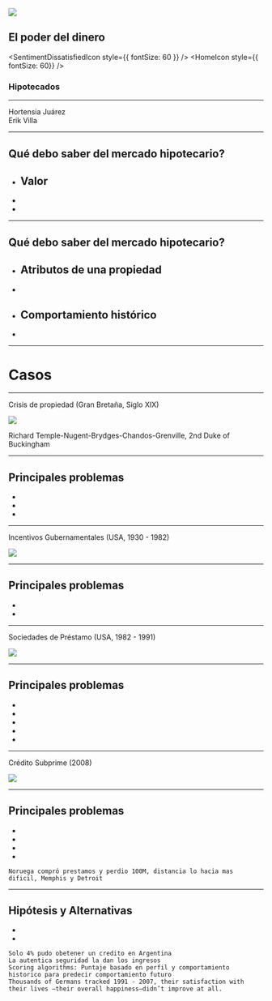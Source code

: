 


![](https://upload.wikimedia.org/wikipedia/en/2/24/The_Ascent_of_Money.jpg)

## El poder del dinero

<SentimentDissatisfiedIcon style={{ fontSize: 60 }} />
<HomeIcon style={{ fontSize: 60}} />

### Hipotecados

<hr />
<PersonIcon /> Hortensia Juárez
<br />
<PersonIcon /> Erik Villa

---

## Qué debo saber del mercado hipotecario?

<ul style={{ listStyleType: 'none', padding: 0}}>
  <Appear>
    <li><h2>Valor</h2></li>
    <li><PaperSample title={''} content={'Una propiedad puede ser usada como garantía para el prestamista al pedir un crédito'}/></li>
    <li><PaperSample title={''} content={'El valor de una propiedad fluctua como cualquier otro instrumento del mercado de valores'}/></li>
  </Appear>
</ul>

---

## Qué debo saber del mercado hipotecario?

<ul style={{ listStyleType: 'none', padding: 0}}>
  <Appear>
    <li><h2>Atributos de una propiedad</h2></li>
    <li><PaperSample title={''} content={'Poca liquidez'}/></li>
    <li><h2>Comportamiento histórico</h2></li>
    <li><PaperSample title={''} content={'El valor tiende a subir y desplomarse'}/></li>
  </Appear>
</ul>

---

# Casos

---

<div>
Crisis de propiedad 
(Gran Bretaña, Siglo XIX)
</div>


![](https://upload.wikimedia.org/wikipedia/commons/thumb/a/ab/Richard_Temple-Nugent-Brydges-Chandos-Grenville%2C_2nd_Duke_of_Buckingham_and_Chandos_by_John_Jackson%2C_1830.jpeg/440px-Richard_Temple-Nugent-Brydges-Chandos-Grenville%2C_2nd_Duke_of_Buckingham_and_Chandos_by_John_Jackson%2C_1830.jpeg)

<p>Richard Temple-Nugent-Brydges-Chandos-Grenville, 2nd Duke of Buckingham</p> 

---


## Principales problemas

<ul style={{ listStyleType: 'none', padding: 0}}>
  <Appear>  
    <li><PaperSample title={''} content={'Ingreso fijo menor que gasto corriente'}/></li>
    <li><PaperSample title={''} content={'Propiedades como única garantía para prestamistas'}/></li>
    <li><PaperSample title={''} content={'Valor variable de parcelas'}/></li>
  </Appear>
</ul>

---

<div>
Incentivos Gubernamentales
(USA, 1930 - 1982)
</div>


![](https://www.buttonmuseum.org/sites/default/files/CA-better-housing-program-button_busy_beaver_button_museum.png)

---


## Principales problemas

<ul style={{ listStyleType: 'none', padding: 0}}>
  <Appear>  
    <li><PaperSample title={''} content={'Inflación tiende a subir y valor de propiedades a bajar'}/></li>
    <li><PaperSample title={''} content={'Captación de nuevos inversores: Incremento de intereses a ahorradores era ilegal'}/></li>
  </Appear>
</ul>

---

<div>
Sociedades de Préstamo
(USA, 1982 - 1991)
</div>


![](https://calisphere.org/clip/500x500/51a6abff4a44a26a464197668fb68626)

---


## Principales problemas

<ul style={{ listStyleType: 'none', padding: 0}}>
  <Appear>  
    <li><PaperSample title={''} content={'Flip: comprar propiedades a bajo costo y vender a inversores (ES&L)'}/></li>
    <li><PaperSample title={''} content={'Deficiente supervisión por parte de inversores'}/></li>
    <li><PaperSample title={''} content={'Retiro de restricciones'}/></li>
    <li><PaperSample title={''} content={'Construcción pagada con depósitos garantizados por el gobierno'}/></li>
    <li><PaperSample title={''} content={'Altos intereses a ahorradores pagados por gobierno'}/></li>
  </Appear>
</ul>

---

<div>
Crédito Subprime
(2008)
</div>


![](http://www.economywatch.com/files/imagecache/story/story/subprime.jpg)

---


## Principales problemas

<ul style={{ listStyleType: 'none', padding: 0}}>
  <Appear>  
    <li><PaperSample title={''} content={'Créditos de alto riesgo en los cuales solo se pagan intereses'}/></li>
    <li><PaperSample title={''} content={'Incremento de interés'}/></li>
    <li><PaperSample title={''} content={'Securitization: Bancos avalan créditos con clasificación de seguridad y los revenden'}/></li>
    <li><PaperSample title={''} content={'Dependencias: Intereses bajos, trabajo, incremento de valor de vivienda'}/></li>
  </Appear>
</ul>

```notes
Noruega compró prestamos y perdio 100M, distancia lo hacia mas dificil, Memphis y Detroit
```

---


## Hipótesis y Alternativas

<ul style={{ listStyleType: 'none', padding: 0}}>
  <Appear>  
    <li><PaperSample title={''} content={'Si gente pobre tiene propiedades para hipotecar podría emprender (Argentina)'}/></li>
    <li><PaperSample title={''} content={'Microfinanzas: Algoritmos de puntaje'}/></li>
  </Appear>
</ul>

```notes
Solo 4% pudo obetener un credito en Argentina
La autentica seguridad la dan los ingresos
Scoring algorithms: Puntaje basado en perfil y comportamiento historico para predecir comportamiento futuro
Thousands of Germans tracked 1991 - 2007, their satisfaction with their lives —their overall happiness—didn’t improve at all.
```
